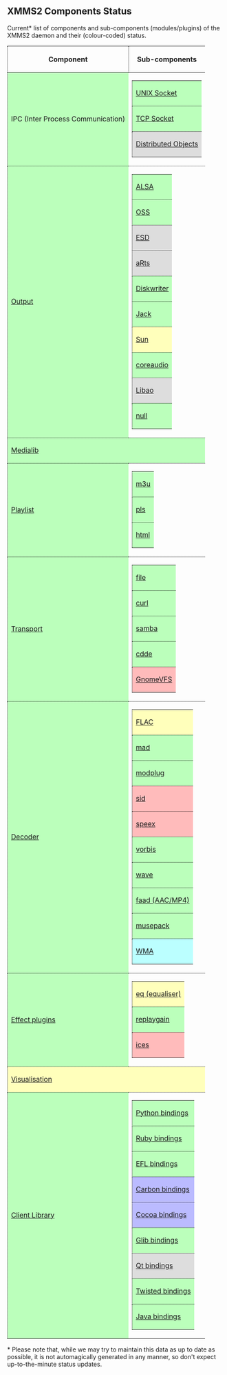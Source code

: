 == XMMS2 Components Status ==

Current* list of components and sub-components (modules/plugins) of the XMMS2 daemon and their (colour-coded) status.

{| style="border: 1px dotted #000"
! style="border-bottom: 1px dotted #000; border-left: 1px dotted #000" | Component !! style="border-bottom: 1px dotted #000; border-left: 1px dotted #000" | Sub-components
|-
| style="border-bottom: 1px dotted #000; border-left: 1px dotted #000; background-color: #bfb" | IPC (Inter Process Communication)
| style="border-bottom: 1px dotted #000" |
{|
| style="border-bottom: 1px dotted #000; border-left: 1px dotted #000; background-color: #bfb" | [[Component:UNIX Socket | UNIX Socket]]
|-
| style="border-bottom: 1px dotted #000; border-left: 1px dotted #000; background-color: #bfb" | [[Component:TCP Socket | TCP Socket]]
|-
| style="border-bottom: 1px dotted #000; border-left: 1px dotted #000; background-color: #ddd" | [[Component:Distributed Objects | Distributed Objects]]
|}
|-
| style="border-bottom: 1px dotted #000; border-left: 1px dotted #000; background-color: #bfb" | [[Component:Output | Output]]
| style="border-bottom: 1px dotted #000" |
{|
| style="border-bottom: 1px dotted #000; border-left: 1px dotted #000; background-color: #bfb" | [[Component:ALSA | ALSA]]
|-

| style="border-bottom: 1px dotted #000; border-left: 1px dotted #000; background-color: #bfb" | [[Component:OSS | OSS]]
|-

| style="border-bottom: 1px dotted #000; border-left: 1px dotted #000; background-color: #ddd" | [[Component:ESD | ESD]]
|-

| style="border-bottom: 1px dotted #000; border-left: 1px dotted #000; background-color: #ddd" | [[Component:aRts | aRts]]
|-

| style="border-bottom: 1px dotted #000; border-left: 1px dotted #000; background-color: #bfb" | [[Component:Diskwriter | Diskwriter]]
|-
| style="border-bottom: 1px dotted #000; border-left: 1px dotted #000; background-color: #bfb" | [[Component:Jack | Jack]]
|-
| style="border-bottom: 1px dotted #000; border-left: 1px dotted #000; background-color: #ffb" | [[Component:Sun | Sun]]
|-
| style="border-bottom: 1px dotted #000; border-left: 1px dotted #000; background-color: #bfb" | [[Component:coreaudio | coreaudio]]
|-
| style="border-bottom: 1px dotted #000; border-left: 1px dotted #000; background-color: #ddd" | [[Component:Libao | Libao]]
|-
| style="border-bottom: 1px dotted #000; border-left: 1px dotted #000; background-color: #bfb" | [[Component:null | null]]
|}
|-
| colspan="2" style="border-bottom: 1px dotted #000; border-left: 1px dotted #000; background-color: #bfb" | [[Component:Medialib | Medialib]]
|-
| style="border-bottom: 1px dotted #000; border-left: 1px dotted #000; background-color: #bfb" | [[Component:Playlist | Playlist]]
| style="border-bottom: 1px dotted #000" |
{|
| style="border-bottom: 1px dotted #000; border-left: 1px dotted #000; background-color: #bfb" | [[Component:m3u | m3u]]
|-
| style="border-bottom: 1px dotted #000; border-left: 1px dotted #000; background-color: #bfb" | [[Component:pls | pls]]
|-
| style="border-bottom: 1px dotted #000; border-left: 1px dotted #000; background-color: #bfb" | [[Component:html | html]]
|}
|-
| style="border-bottom: 1px dotted #000; border-left: 1px dotted #000; background-color: #bfb" | [[Component:Transport | Transport]]
| style="border-bottom: 1px dotted #000" |
{|
| style="border-bottom: 1px dotted #000; border-left: 1px dotted #000; background-color: #bfb" | [[Component:file | file]]
|-
| style="border-bottom: 1px dotted #000; border-left: 1px dotted #000; background-color: #bfb" | [[Component:curl | curl]]
| style="border-bottom: 1px dotted #000" |
{|
| style="border-bottom: 1px dotted #000; border-left: 1px dotted #000; background-color: #bfb" | [[Component:HTTP | HTTP]]
|-
| style="border-bottom: 1px dotted #000; border-left: 1px dotted #000; background-color: #fbb" | [[Component:FTP | FTP]]
|}
|-
| style="border-bottom: 1px dotted #000; border-left: 1px dotted #000; background-color: #bfb" | [[Component:samba | samba]]
|-
| style="border-bottom: 1px dotted #000; border-left: 1px dotted #000; background-color: #bfb" | [[Component:cdde | cdde]]
|-
| style="border-bottom: 1px dotted #000; border-left: 1px dotted #000; background-color: #fbb" | [[Component:GnomeVFS | GnomeVFS]]
|}
|-
| style="border-bottom: 1px dotted #000; border-left: 1px dotted #000; background-color: #bfb" | [[Component:Decoder | Decoder]]
| style="border-bottom: 1px dotted #000" |
{|
| style="border-bottom: 1px dotted #000; border-left: 1px dotted #000; background-color: #ffb" | [[Component:FLAC | FLAC]]
|-
| style="border-bottom: 1px dotted #000; border-left: 1px dotted #000; background-color: #bfb" | [[Component:mad | mad]]
|-
| style="border-bottom: 1px dotted #000; border-left: 1px dotted #000; background-color: #bfb" | [[Component:modplug | modplug]]
|-
| style="border-bottom: 1px dotted #000; border-left: 1px dotted #000; background-color: #fbb" | [[Component:sid | sid]]
|-
| style="border-bottom: 1px dotted #000; border-left: 1px dotted #000; background-color: #fbb" | [[Component:speex | speex]]
|-
| style="border-bottom: 1px dotted #000; border-left: 1px dotted #000; background-color: #bfb" | [[Component:vorbis | vorbis]]
|-
| style="border-bottom: 1px dotted #000; border-left: 1px dotted #000; background-color: #bfb" | [[Component:wave | wave]]
|-
| style="border-bottom: 1px dotted #000; border-left: 1px dotted #000; background-color: #bfb" | [[Component:faad | faad (AAC/MP4)]]
|-
| style="border-bottom: 1px dotted #000; border-left: 1px dotted #000; background-color: #bfb" | [[Component:musepack | musepack]]
|-
| style="border-bottom: 1px dotted #000; border-left: 1px dotted #000; background-color: #bff" | [[Component:wma | WMA]]
|}
|-
| style="border-bottom: 1px dotted #000; border-left: 1px dotted #000; background-color: #bfb" | [[Component:Effects | Effect plugins]]
| style="border-bottom: 1px dotted #000" |
{|
| style="border-bottom: 1px dotted #000; border-left: 1px dotted #000; background-color: #ffb" | [[Component:equaliser | eq (equaliser)]]
|-
| style="border-bottom: 1px dotted #000; border-left: 1px dotted #000; background-color: #bfb" | [[Component:replaygain | replaygain]]
|-
| style="border-bottom: 1px dotted #000; border-left: 1px dotted #000; background-color: #fbb" | [[Component:ices | ices]]
|}
|-
| colspan="2" style="border-bottom: 1px dotted #000; border-left: 1px dotted #000; background-color: #ffb" | [[Component:Visualisation | Visualisation]]
|-
| style="border-bottom: 1px dotted #000; border-left: 1px dotted #000; background-color: #bfb" | [[Component:Client Library | Client Library]]
| style="border-bottom: 1px dotted #000" |
{|
| style="border-bottom: 1px dotted #000; border-left: 1px dotted #000; background-color: #bfb" | [[Component:Python bindings | Python bindings]]
|-
| style="border-bottom: 1px dotted #000; border-left: 1px dotted #000; background-color: #bfb" | [[Component:Ruby bindings | Ruby bindings]]
|-
| style="border-bottom: 1px dotted #000; border-left: 1px dotted #000; background-color: #bfb" | [[Component:EFL bindings | EFL bindings]]
|-
| style="border-bottom: 1px dotted #000; border-left: 1px dotted #000; background-color: #bbf" | [[Component:Carbon bindings | Carbon bindings]]
|-
| style="border-bottom: 1px dotted #000; border-left: 1px dotted #000; background-color: #bbf" | [[Component:Cocoa bindings | Cocoa bindings]]
|-
| style="border-bottom: 1px dotted #000; border-left: 1px dotted #000; background-color: #bfb" | [[Component:Glib bindings | Glib bindings]]
|-
| style="border-bottom: 1px dotted #000; border-left: 1px dotted #000; background-color: #ddd" | [[Component:Qt bindings | Qt bindings]]
|-
| style="border-bottom: 1px dotted #000; border-left: 1px dotted #000; background-color: #bfb" | [[Component:Twisted bindings | Twisted bindings]]
|-
| style="border-bottom: 1px dotted #000; border-left: 1px dotted #000; background-color: #bfb" | [[Component:Java bindings | Java bindings]]
|}
|}

<nowiki>*</nowiki> Please note that, while we may try to maintain this data as up to date as possible, it is not automagically generated in any manner, so don't expect up-to-the-minute status updates.

{{ed|ComponentStatus|component status}}